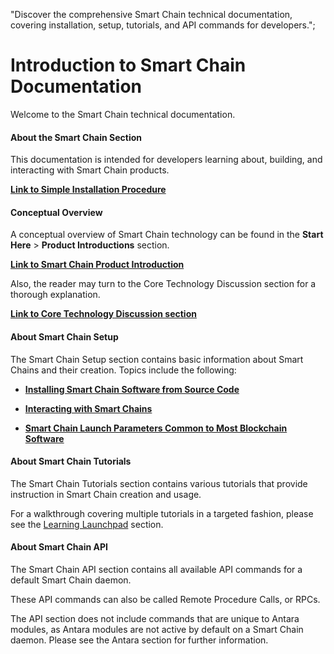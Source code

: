   "Discover the comprehensive Smart Chain technical documentation, covering installation, setup, tutorials, and API commands for developers.";

# Introduction to Smart Chain Documentation

Welcome to the Smart Chain technical documentation.

#### About the Smart Chain Section

This documentation is intended for developers learning about, building, and interacting with Smart Chain products.

[<b>Link to Simple Installation Procedure</b>](/start-here/about-komodo-platform/simple-installations/#simple-installations)

#### Conceptual Overview

A conceptual overview of Smart Chain technology can be found in the <b>Start Here</b> > <b>Product Introductions</b> section.

[<b>Link to Smart Chain Product Introduction</b>](/start-here/about-komodo-platform/product-introductions/#antara-smart-chains)

Also, the reader may turn to the Core Technology Discussion section for a thorough explanation.

[<b>Link to Core Technology Discussion section</b>](/start-here/core-technology-discussions/)

#### About Smart Chain Setup

The Smart Chain Setup section contains basic information about Smart Chains and their creation. Topics include the following:

- [<b>Installing Smart Chain Software from Source Code</b>](/smart-chains/setup/installing-from-source/#installing-smart-chain-software-from-source-code)

- [<b>Interacting with Smart Chains</b>](/smart-chains/setup/interacting-with-smart-chains/)

- [<b>Smart Chain Launch Parameters Common to Most Blockchain Software</b>](/smart-chains/setup/common-runtime-parameters/)

#### About Smart Chain Tutorials

The Smart Chain Tutorials section contains various tutorials that provide instruction in Smart Chain creation and usage.

For a walkthrough covering multiple tutorials in a targeted fashion, please see the [Learning Launchpad](/start-here/learning-launchpad/) section.

#### About Smart Chain API

The Smart Chain API section contains all available API commands for a default Smart Chain daemon.

These API commands can also be called Remote Procedure Calls, or RPCs.

The API section does not include commands that are unique to Antara modules, as Antara modules are not active by default on a Smart Chain daemon. Please see the Antara section for further information.
